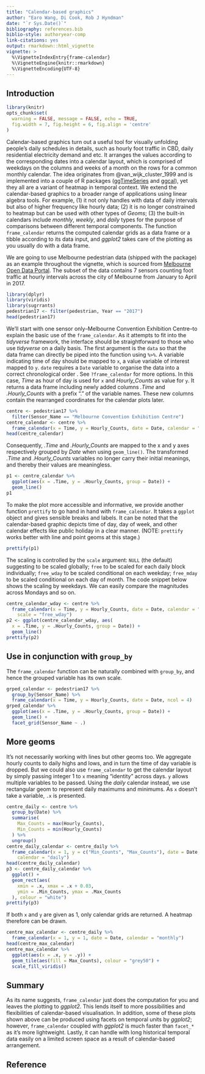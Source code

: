 ```yaml
---
title: "Calendar-based graphics"
author: "Earo Wang, Di Cook, Rob J Hyndman"
date: "`r Sys.Date()`"
bibliography: references.bib
biblio-style: authoryear-comp
link-citations: yes
output: rmarkdown::html_vignette
vignette: >
  %\VignetteIndexEntry{frame-calendar}
  %\VignetteEngine{knitr::rmarkdown}
  %\VignetteEncoding{UTF-8}
---
```


## Introduction

```r
library(knitr)
opts_chunk$set(
  warning = FALSE, message = FALSE, echo = TRUE,
  fig.width = 7, fig.height = 6, fig.align = 'centre'
)
```

Calendar-based graphics turn out a useful tool for visually unfolding people's daily schedules in details, such as hourly foot traffic in CBD, daily residential electricity demand and etc. It arranges the values according to the corresponding dates into a calendar layout, which is comprised of weekdays on the columns and weeks of a month on the rows for a common monthly calendar. The idea originates from @van_wijk_cluster_1999 and is implemented into a couple of R packages ([ggTimeSeries](https://github.com/AtherEnergy/ggTimeSeries) and [ggcal](https://github.com/jayjacobs/ggcal)), yet they all are a variant of heatmap in temporal context. We extend the calendar-based graphics to a broader range of applications using linear algebra tools. For example, (1) it not only handles with data of daily intervals but also of higher frequency like hourly data; (2) it is no longer constrained to heatmap but can be used with other types of *Geoms*; (3) the built-in calendars include *monthly*, *weekly*, and *daily* types for the purpose of comparisons between different temporal components. The function `frame_calendar` returns the computed calendar grids as a data frame or a tibble according to its data input, and *ggplot2* takes care of the plotting as you usually do with a data frame.

We are going to use Melbourne pedestrian data (shipped with the package) as an example throughout the vignette, which is sourced from [Melbourne Open Data Portal](http://www.pedestrian.melbourne.vic.gov.au). The subset of the data contains 7 sensors counting foot traffic at hourly intervals across the city of Melbourne from January to April in 2017.

```r
library(dplyr)
library(viridis)
library(sugrrants)
pedestrian17 <- filter(pedestrian, Year == "2017")
head(pedestrian17)
```

We'll start with one sensor only--Melbourne Convention Exhibition Centre--to explain the basic use of the `frame_calendar`. As it attempts to fit into the *tidyverse* framework, the interface should be straightforward to those who use *tidyverse* on a daily basis. The first argument is the `data` so that the data frame can directly be piped into the function using `%>%`. A variable indicating time of day should be mapped to `x`, a value variable of interest mapped to `y`. `date` requires a `Date` variable to organise the data into a correct chronological order . See `?frame_calendar` for more options. In this case, *Time* as hour of day is used for `x` and *Hourly_Counts* as value for `y`. It returns a data frame including newly added columns *.Time* and *.Hourly_Counts* with a prefix "." of the variable names. These new columns contain the rearranged coordinates for the calendar plots later.

```r
centre <- pedestrian17 %>% 
  filter(Sensor_Name == "Melbourne Convention Exhibition Centre")
centre_calendar <- centre %>%
  frame_calendar(x = Time, y = Hourly_Counts, date = Date, calendar = "monthly")
head(centre_calendar)
```

Consequently, *.Time* and *.Hourly_Counts* are mapped to the x and y axes respectively grouped by *Date* when using `geom_line()`. The transformed *.Time* and *.Hourly_Counts* variables no longer carry their initial meanings, and thereby their values are meaningless.

```r
p1 <- centre_calendar %>% 
  ggplot(aes(x = .Time, y = .Hourly_Counts, group = Date)) +
  geom_line()
p1
```

To make the plot more accessible and informative, we provide another function `prettify` to go hand in hand with `frame_calendar`. It takes a `ggplot` object and gives sensible breaks and labels. It can be noted that the calendar-based graphic depicts time of day, day of week, and other calendar effects like public holiday in a clear manner. (NOTE: `prettify` works better with line and point geoms at this stage.)

```r
prettify(p1)
```

The scaling is controlled by the `scale` argument: `NULL` (the default) suggesting to be scaled globally; `free` to be scaled for each daily block individually; `free_wday` to be scaled conditional on each weekday; `free_mday` to be scaled conditional on each day of month. The code snippet below shows the scaling by weekdays. We can easily compare the magnitudes across Mondays and so on.

```r
centre_calendar_wday <- centre %>%
  frame_calendar(x = Time, y = Hourly_Counts, date = Date, calendar = "monthly",
    scale = "free_wday")
p2 <- ggplot(centre_calendar_wday, aes(
  x = .Time, y = .Hourly_Counts, group = Date)) +
  geom_line()
prettify(p2)
```

## Use in conjunction with `group_by`

The `frame_calendar` function can be naturally combined with `group_by`, and hence the grouped variable has its own scale.

```r
grped_calendar <- pedestrian17 %>% 
  group_by(Sensor_Name) %>%
  frame_calendar(x = Time, y = Hourly_Counts, date = Date, ncol = 4)
grped_calendar %>%
  ggplot(aes(x = .Time, y = .Hourly_Counts, group = Date)) +
  geom_line() +
  facet_grid(Sensor_Name ~ .)
```

## More geoms

It's not necessarily working with lines but other geoms too. We aggregate hourly counts to daily highs and lows, and in turn the time of day variable is dropped. But we could also use `frame_calendar` to get the calendar layout by simply passing integer 1 to `x` meaning "identity" across days. `y` allows multiple variables to be passed. Using the *daily* calendar instead, we use rectangular geom to represent daily maximums and minimums. As `x` doesn't take a variable, `.x` is presented.

```r
centre_daily <- centre %>%
  group_by(Date) %>%
  summarise(
    Max_Counts = max(Hourly_Counts),
    Min_Counts = min(Hourly_Counts)
  ) %>%
  ungroup()
centre_daily_calendar <- centre_daily %>%
  frame_calendar(x = 1, y = c("Min_Counts", "Max_Counts"), date = Date,
    calendar = "daily")
head(centre_daily_calendar)
p3 <- centre_daily_calendar %>%
  ggplot() +
  geom_rect(aes(
    xmin = .x, xmax = .x + 0.03,
    ymin = .Min_Counts, ymax = .Max_Counts
  ), colour = "white")
prettify(p3)
``` 

If both `x` and `y` are given as 1, only calendar grids are returned. A heatmap therefore can be drawn.

```r
centre_max_calendar <- centre_daily %>%
  frame_calendar(x = 1, y = 1, date = Date, calendar = "monthly")
head(centre_max_calendar)
centre_max_calendar %>%
  ggplot(aes(x = .x, y = .y)) +
  geom_tile(aes(fill = Max_Counts), colour = "grey50") +
  scale_fill_viridis()
```

## Summary

As its name suggests, `frame_calendar` just does the computation for you and leaves the plotting to *ggplot2*. This lends itself to more possibilities and flexibilities of calendar-based visualisation. In addition, some of these plots shown above can be produced using facets on temporal units by *ggplot2*; however, `frame_calendar` coupled with *ggplot2* is much faster than `facet_*` as it's more lightweight. Lastly, it can handle with long historical temporal data easily on a limited screen space as a result of calendar-based arrangement.

## Reference
